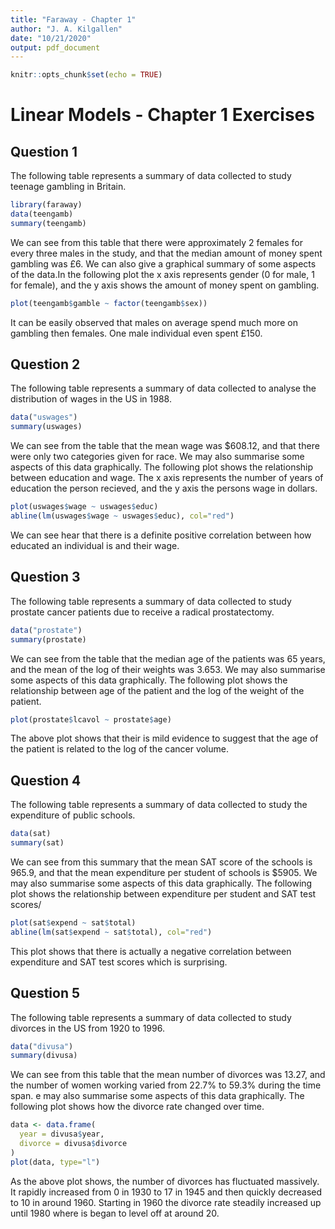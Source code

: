 ```yaml
---
title: "Faraway - Chapter 1"
author: "J. A. Kilgallen"
date: "10/21/2020"
output: pdf_document
---
```

```r
knitr::opts_chunk$set(echo = TRUE)
```
# Linear Models - Chapter 1 Exercises
## Question 1
The following table represents a summary of data collected to study teenage gambling in Britain.
```r
library(faraway)
data(teengamb)
summary(teengamb)
```
We can see from this table that there were approximately 2 females for every three males in the study, and that the median amount of money spent gambling was £6. We can also give a graphical summary of some aspects of the data.In the following plot the x axis represents gender (0 for male, 1 for female), and the y axis shows the amount of money spent on gambling. 
```r
plot(teengamb$gamble ~ factor(teengamb$sex))
```
It can be easily observed that males on average spend much more on gambling then females. One male individual even spent £150.

## Question 2

The following table represents a summary of data collected to analyse the distribution of wages in the US in 1988.

```r
data("uswages")
summary(uswages)
```
We can see from the table that the mean wage was $608.12, and that there were only two categories given for race. We may also summarise some aspects of this data graphically. The following plot shows the relationship between education and wage. The x axis represents the number of years of education the person recieved, and the y axis the persons wage in dollars.

```r
plot(uswages$wage ~ uswages$educ)
abline(lm(uswages$wage ~ uswages$educ), col="red")
```
We can see hear that there is a definite positive correlation between how educated an individual is and their wage.

## Question 3

The following table represents a summary of data collected to study prostate cancer patients due to receive a radical prostatectomy.
```r
data("prostate")
summary(prostate)
```

We can see from the table that the median age of the patients was 65 years, and the mean of the log of their weights was 3.653. We may also summarise some aspects of this data graphically. The following plot shows the relationship between age of the patient and the log of the weight of the patient.

```r
plot(prostate$lcavol ~ prostate$age)
```
The above plot shows that their is mild evidence to suggest that the age of the patient is related to the log of the cancer volume.

## Question 4


The following table represents a summary of data collected to study the expenditure of public schools.

```r
data(sat)
summary(sat)
```
We can see from this summary that the mean SAT score of the schools is 965.9, and that the mean expenditure per student of schools is $5905. We may also summarise some aspects of this data graphically. The following plot shows the relationship between expenditure per student and SAT test scores/

```r
plot(sat$expend ~ sat$total)
abline(lm(sat$expend ~ sat$total), col="red")
```
This plot shows that there is actually a negative correlation between expenditure and SAT test scores which is surprising.

## Question 5

The following table represents a summary of data collected to study divorces in the US from 1920 to 1996.

```r
data("divusa")
summary(divusa)
```

We can see from this table that the mean number of divorces was 13.27, and the number of women working varied from 22.7% to 59.3% during the time span. e may also summarise some aspects of this data graphically. The following plot shows how the divorce rate changed over time. 

```r
data <- data.frame(
  year = divusa$year,
  divorce = divusa$divorce
)
plot(data, type="l")
```

As the above plot shows, the number of divorces has fluctuated massively. It rapidly increased from 0 in 1930 to 17 in 1945 and then quickly decreased to 10 in around 1960. Starting in 1960 the divorce rate steadily increased up until 1980 where is began to level off at around 20.